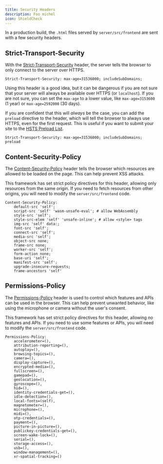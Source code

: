 ```yaml
---
title: Security Headers
description: Foo michel
icon: ShieldCheck
---
```


In a production build, the `.html` files served by `server/src/frontend` are sent with a few security headers.

## Strict-Transport-Security

With the [Strict-Transport-Security](https://developer.mozilla.org/en-US/docs/Web/HTTP/Headers/Strict-Transport-Security) header, the server tells the browser to only connect to the server over HTTPS.

```http
Strict-Transport-Security: max-age=31536000; includeSubDomains;
```

Using this header is a good idea, but it can be dangerous if you are not sure that your server will always be available over HTTPS (or `localhost`). If you are not sure, you can set the `max-age` to a lower value, like `max-age=3153600` (1 year) or `max-age=2592000` (30 days).

If you are confident that this will _always_ be the case, you can add the `preload` directive to the header, which will tell the browser to always use HTTPS, even for the first request. This is useful if you want to submit your site to the [HSTS Preload List](https://hstspreload.org/).

```http
Strict-Transport-Security: max-age=31536000; includeSubDomains; preload
```

## Content-Security-Policy

The [Content-Security-Policy](https://developer.mozilla.org/en-US/docs/Web/HTTP/Headers/Content-Security-Policy) header tells the browser which resources are allowed to be loaded on the page. This can help prevent XSS attacks.

This framework has set strict policy directives for this header, allowing only resources from the same origin. If you need to fetch resources from other origins, you will need to modify the `server/src/frontend` code.

```http
Content-Security-Policy:
	default-src 'self';
	script-src 'self' 'wasm-unsafe-eval'; # allow WebAssembly
	style-src 'self';
	style-src-elem 'self' 'unsafe-inline'; # allow <style> tags
	img-src 'self' data:;
	font-src 'self';
	connect-src 'self';
	media-src 'self';
	object-src none;
	frame-src none;
	worker-src 'self';
	form-action none;
	base-uri 'self';
	manifest-src 'self';
	upgrade-insecure-requests;
	frame-ancestors 'self'
```

## Permissions-Policy

The [Permissions-Policy](https://developer.mozilla.org/en-US/docs/Web/HTTP/Headers/Permissions-Policy) header is used to control which features and APIs can be used in the browser. This can help prevent unwanted behavior, like using the microphone or camera without the user's consent.

This framework has set strict policy directives for this header, allowing _no_ features and APIs. If you need to use some features or APIs, you will need to modify the `server/src/frontend` code.

```http
Permissions-Policy:
	accelerometer=(),
	attribution-reporting=(),
	autoplay=(),
	browsing-topics=(),
	camera=(),
	display-capture=(),
	encrypted-media=(),
	fullscreen=(),
	gamepad=(),
	geolocation=(),
	gyroscope=(),
	hid=(),
	identity-credentials-get=(),
	idle-detection=(),
	local-fonts=(self),
	magnetometer=(),
	microphone=(),
	midi=(),
	otp-credentials=(),
	payment=(),
	picture-in-picture=(),
	publickey-credentials-get=(),
	screen-wake-lock=(),
	serial=(),
	storage-access=(),
	usb=(),
	window-management=(),
	xr-spatial-tracking=()
```
